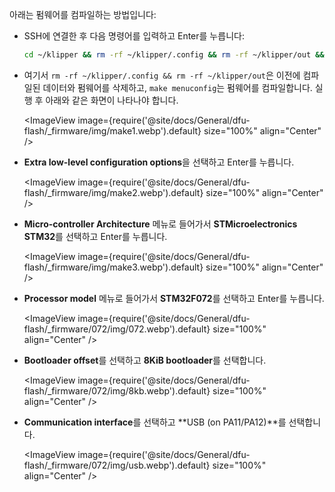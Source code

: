 아래는 펌웨어를 컴파일하는 방법입니다:
* SSH에 연결한 후 다음 명령어를 입력하고 Enter를 누릅니다:

    ```bash
    cd ~/klipper && rm -rf ~/klipper/.config && rm -rf ~/klipper/out && make menuconfig
    ```

* 여기서 `rm -rf ~/klipper/.config && rm -rf ~/klipper/out`은 이전에 컴파일된 데이터와 펌웨어를 삭제하고, `make menuconfig`는 펌웨어를 컴파일합니다. 실행 후 아래와 같은 화면이 나타나야 합니다.

    <ImageView image={require('@site/docs/General/dfu-flash/_firmware/img/make1.webp').default} size="100%" align="Center" />

* **Extra low-level configuration options**을 선택하고 Enter를 누릅니다.

    <ImageView image={require('@site/docs/General/dfu-flash/_firmware/img/make2.webp').default} size="100%" align="Center" />

* **Micro-controller Architecture** 메뉴로 들어가서 **STMicroelectronics STM32**를 선택하고 Enter를 누릅니다.

    <ImageView image={require('@site/docs/General/dfu-flash/_firmware/img/make3.webp').default} size="100%" align="Center" />

* **Processor model** 메뉴로 들어가서 **STM32F072**를 선택하고 Enter를 누릅니다.

    <ImageView image={require('@site/docs/General/dfu-flash/_firmware/072/img/072.webp').default} size="100%" align="Center" />

* **Bootloader offset**를 선택하고 **8KiB bootloader**를 선택합니다.

    <ImageView image={require('@site/docs/General/dfu-flash/_firmware/072/img/8kb.webp').default} size="100%" align="Center" />

* **Communication interface**를 선택하고 **USB (on PA11/PA12)**를 선택합니다.

    <ImageView image={require('@site/docs/General/dfu-flash/_firmware/072/img/usb.webp').default} size="100%" align="Center" />
